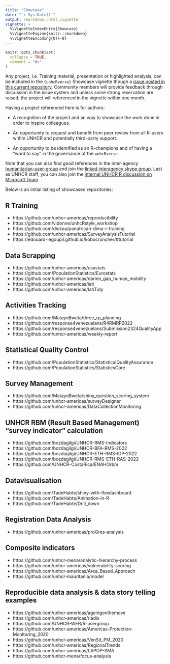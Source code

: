 ```yaml
---
title: "Showcase"
date: "`r Sys.Date()`"
output: rmarkdown::html_vignette
vignette: >
  %\VignetteIndexEntry{Showcase}
  %\VignetteEngine{knitr::rmarkdown}
  %\VignetteEncoding{UTF-8}
---
```


```r
knitr::opts_chunk$set(
  collapse = TRUE,
  comment = "#>"
)
```

 

Any project, i.e. Training material, presentation or highlighted analysis, can be included in the `{unhcRverse}` Showcase vignette though a [issue posted in this current repository](https://github.com/unhcRverse/unhcRverse/issues).  Community members will provide feedback through discussion in the issue system and unless some strong reservation are raised, the project will referenced in the vignette within one month.

Having a project referenced here is for authors:

 * A recognition of the project and an way to showcase the work done in order to inspire colleagues.

 * An opportunity to request and benefit from peer review from all R-users within UNHCR and potentially third-party support.

 * An opportunity to be identified as an R-champions and of having a "word to say" in the governance of the `unhcRverse`


Note that you can also find good references in the inter-agency [humanitarian-user-group](https://humanitarian-user-group.github.io/) and join the [linked interagency skype group](https://join.skype.com/qYBKC5q3wKp4). Last as UNHCR staff, you can also join the [internal UNHCR R discussion on Microsoft Team](https://teams.microsoft.com/l/team/19%3abJPOOPqjzEEM31OYga5Jzw8mqGxDb_V2EKJedvKIims1%40thread.tacv2/conversations?groupId=68d8e31a-a244-479b-8467-4dc6bf9b7fdd&tenantId=e5c37981-6664-4134-8a0c-6543d2af80be)

 
Below is an initial listing of showcased repositories:


## R Training

 * https://github.com/unhcr-americas/reproducibility
 * https://github.com/vidonne/unhcRstyle_workshop
 * https://github.com/dickoa/panafrican-dima-r-training 
 * https://github.com/unhcr-americas/SurveyAnalysisTutorial
 * https://edouard-legoupil.github.io/kobocruncher/#tutorial
 

## Data Scrapping

 * https://github.com/unhcr-americas/usastats
 * https://github.com/PopulationStatistics/Eurostats
 * https://github.com/unhcr-americas/darien_gap_human_mobility
 * https://github.com/unhcr-americas/iati
 * https://github.com/unhcr-americas/IatiTidy
 
## Activities Tracking

 * https://github.com/MatayoBweta/three_rp_planning
 * https://github.com/response4venezuelans/R4RMRP2022
 * https://github.com/response4venezuelans/Submission2324QualityApp
 * https://github.com/unhcr-americas/weekly-report

## Statistical Quality Control

 * https://github.com/PopulationStatistics/StatisticalQualityAssurance
 * https://github.com/PopulationStatistics/StatisticsCore

## Survey Management

 * https://github.com/MatayoBweta/shiny_question_scoring_system
 * https://github.com/unhcr-americas/surveyDesigner
 * https://github.com/unhcr-americas/DataCollectionMonitoring

## UNHCR RBM (Result Based Management) "survey indicator" calculation

 * https://github.com/bozdagilgi/UNHCR-RMS-Indicators
 * https://github.com/bozdagilgi/UNHCR-BFA-RMS-2022
 * https://github.com/bozdagilgi/UNHCR-ETH-RMS-IDP-2022
 * https://github.com/bozdagilgi/UNHCR-RMS-ETH-RAS-2022
 * https://github.com/UNHCR-CostaRica/ENAHOrbm

## Datavisualisation

 * https://github.com/TadeHabte/shiny-with-flexdashboard
 * https://github.com/TadeHabte/Animation-in-R
 * https://github.com/TadeHabte/Drill_down

## Registration Data Analysis 

 * https://github.com/unhcr-americas/proGres-analysis

## Composite indicators 

 * https://github.com/unhcr-mena/analytic-hierarchy-process
 * https://github.com/unhcr-americas/vulnerability-scoring
 * https://github.com/unhcr-americas/Area_Based_Approach
 * https://github.com/unhcr-mauritania/model

## Reproducible data analysis & data story telling examples

 * https://github.com/unhcr-americas/ageingonthemove
 * https://github.com/unhcr-americas/riadis
 * https://github.com/UNHCR-WEB/R-usergroup
 * https://github.com/unhcr-americas/Americas-Protection-Monitoring_2020
 * https://github.com/unhcr-americas/VenSit_PM_2020
 * https://github.com/unhcr-americas/RegionalTrends
 * https://github.com/unhcr-americas/LAPOP-SMA
 * https://github.com/unhcr-mena/focus-analysis
